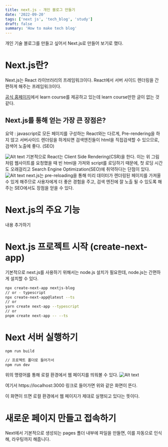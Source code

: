```yaml
---
title: next.js - 개인 블로그 만들기
date: '2022-09-20'
tags: ['next js', 'tech_blog', 'study']
draft: false
summary: 'How to make tech blog'
---
```


개인 기술 블로그를 만들고 싶어서 Next.js로 만들어 보기로 했다.

# Next.js란?

Next.js는 React 라이브러리의 프레임워크이다. React에서 서버 사이드 렌더링을 간편하게 해주는 프레임워크이다.

[공식 홈페이지](https://nextjs.org/learn/basics/create-nextjs-app)에서 learn course를 제공하고 있는데 learn course만한 글이 없는 것 같다.

## Next.js를 통해 얻는 가장 큰 장점은?

요약 : javascript로 모든 페이지를 구성하는 React와는 다르게, Pre-rendering을 하지 않고 서버사이드 렌더링을 하게되면 검색엔진들이 html을 직접검색할 수 있으므로, 검색어 노출에 좋다. (SEO)

![Alt text](https://github.com/Y2IN/Y2IN.github.io/blob/main/public/static/images/blog_project/pre-rendering.png?raw=true)
기본적으로 React는 Client Side Rendering(CSR)을 한다. 이는 위 그림처럼 웹사이트를 요청했을 때 빈 html을 가져와 script를 로딩하기 때문에, 첫 로딩 시간도 오래걸리고 Search Engine Optimization(SEO)에 취약하다는 단점이 있다.
![Alt text](https://github.com/Y2IN/Y2IN.github.io/blob/main/public/static/images/blog_project/pre-rendering2.png?raw=true)
next.js는 pre-reloading을 통해 미리 데이터가 렌더링된 페이지를 가져올수 있게 해주므로 사용자에게 더 좋은 경험을 주고, 검색 엔진에 잘 노출 될 수 있도록 해주는 SEO에서도 장점을 얻을 수 있다.

# Next.js의 주요 기능
내용 추가하기

# Next.js 프로젝트 시작 (create-next-app)

기본적으로 next.js를 사용하기 위해서는 node.js 설치가 필요한데, node.js는 간편하게 설치할 수 있다.

```zsh
npx create-next-app nextjs-blog
// or - typescript
npx create-next-app@latest --ts
// or
yarn create next-app --typescript
// or
pnpm create next-app -- --ts
```

# Next 서버 실행하기

```zsh
npm run build

// 프로젝트 폴더로 들어가서
npm run dev
```
위의 명령어를 통해 로컬 환경에서 웹 페이지를 띄워볼 수 있다.
![Alt text](https://github.com/Y2IN/Y2IN.github.io/blob/main/public/static/images/blog_project/s1.png?raw=true)

여기서 https://localhost:3000 링크로 들어가면 위와 같은 화면이 뜬다.

이 화면이 뜨면 로컬 환경에서 웹 페이지가 제대로 실행되고 있다는 뜻이다.

# 새로운 페이지 만들고 접속하기
Next에서 기본적으로 생성되는 pages 폴더 내부에 파일을 만들면, 이를 자동으로 인식해, 라우팅까지 해줍니다.
